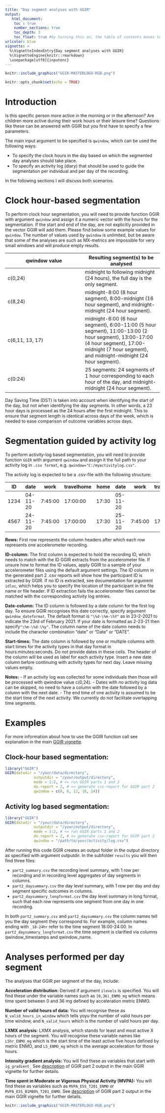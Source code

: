```yaml
---
title: "Day segment analyses with GGIR"
output:
   html_document:
    toc : true
    number_sections: true
    toc_depth: 3
    toc_float: true #by turning this on, the table of contents moves to the left of the page.
urlcolor: blue
vignette: >
  %\VignetteIndexEntry{Day segment analyses with GGIR}
  %\VignetteEngine{knitr::rmarkdown}
  \usepackage[utf8]{inputenc}
---
```



```r
knitr::include_graphics("GGIR-MASTERLOGO-RGB.png")
```

```r
knitr::opts_chunk$set(echo = TRUE)
```

# Introduction

Is this specific person more active in the morning or in the afternoon? Are children more active during their work hours or their leisure time? Questions like these can be answered with GGIR but you first have to specify a few parameters.

The main input argument to be specified is `qwindow`, which can be used the following ways:

- To specify the clock hours in the day based on which the segmented day analyses should take place.
- To specify an activity log (diary) that should be used to guide the segmentation per individual and per day of the recording.

In the following sections I will discuss both scenarios.

# Clock hour-based segmentation

To perform clock hour segmentation, you will need to provide function GGIR with
argument `qwindow` and assign it a numeric vector with the hours for the segmentation.
If the start and end of the day, are not explicitly provided in the 
vector GGIR will add them.  Please find below some example values for `qwindow`.
The number of values used by `qwindow` is unlimited, but be aware that some of the analyses are such as MX-metrics are
impossible for very small windows and will produce empty results.

qwindow value | Resulting segment(s) to be analysed
-------------------| -------------------
c(0,24) | midnight to following midnight (24 hours), the full day is the only segment.
c(8,24) | midnight-8:00 (8 hour segment), 8:00-midnight (16 hour segment), and midnight-midnight (24 hour segment).
c(6,11, 13, 17) | midnight-6:00 (6 hour segment), 6:00-11:00 (5 hour segment), 11:00-13:00 (2 hour segment), 13:00-17:00 (4 hour segment), 17:00-midnight (7 hour segment), and midnight-midnight (24 hour segment).
c(0:24) | 25 segments: 24 segments of 1 hour corresponding to each hour of the day, and midnight-midnight (24 hour segment).    

Day Saving Time (DST) is taken into account when identifying the start of the day, but
not when identifying the day segments. In other words, a 23 hour days is processed as the 24 hours after the first midnight.
This to ensure that segment length is identical across days of the week, which is needed to ease comparison of outcome variables across days.


# Segmentation guided by activity log

To perform activity-log based segmentation, you will need to provide function `GGIR` with
argument `qwindow` and assign it the full path to your activity log in `.csv format`, e.g. `qwindow="C:/myactivitylog.csv"`.

The activity log is expected to be a .csv-file with the following structure:

ID | date | work | travelhome | home | date | work | travelhome | home 
-----| -------- | ------- | --------- | ----- | -------- | ------- | -------- | --------
1234 | 04-11-20 | 7:45:00 |  17:00:00 | 17:30 | 05-11-20 |  |  | 17:30
4567 | 24-11-20 | 7:45:00 |  17:00:00 | 17:30 | 25-11-20 | 7:45:00 |  17:00:00 | 17:30

**Rows:**
First row represents the column headers after which each row represents one accelerometer recording.

**ID-column:**
The first column is expected to hold the recording ID, which needs to match with the ID GGIR extracts from the accelerometer file. If unsure how to format the ID values, apply GGIR to a sample of your accelerometer files using the default argument settings. The ID column in the generated part 2 .csv reports will show how the participant ID is extracted by GGIR. If no ID is extracted, see documentation for argument `idloc`, which helps you to specify the location of the participant in the file name or file header. If ID extraction fails the accelerometer files cannot be matched with the corresponding activity log entries.

**Date-column:**
The ID column is followed by a date column for the first log day. To ensure GGIR recognises this date correctly, specify argument `qwindow_dateformat`. The default format is `"\%d-\%m-\%Y"` as in 23-2-2021 to indicate the 23rd of February 2021. If your date is formatted as 2-23-21 then specify`"\%m-\%d-\%y"`. The column name of the date column needs to include the character combination "date" or "Date" or "DATE".

**Start-times:**
The date column is followed by one or multiple columns with start times for the activity types in that day format in hours:minutes:seconds. Do not provide dates in these cells. The header of the column will be used as label for each activity type. Insert a new date column before continuing with activity types for next day. Leave missing values empty. 

**Notes:**
- If an activity log was collected for some individuals then those will be processed with qwindow value c(0,24).
- Dates with no activity log data can be skipped, no need to have a column with the date followed by a column with the next date.
- The end time of one activity is assumed to be the start time of the next activity. We currently do not facilitate overlapping time segments.


# Examples

For more information about how to use the GGIR function call
see explanation in the main [GGIR vignette](https://CRAN.R-project.org/package=GGIR/vignettes/GGIR.html).

## Clock-hour based segmentation:

```R
library("GGIR")
GGIR(datadir = "/your/data/directory",
             outputdir = "/your/output/directory",
             mode = 1:2, # <= run GGIR parts 1 and 2
             do.report = 2, # <= generate csv-report for GGIR part 2
             qwindow = c(0, 6, 12, 18, 24))
```


## Activity log based segmentation:

```R
library("GGIR")
GGIR(datadir = "/your/data/directory",
             outputdir = "/your/output/directory",
             mode = 1:2, # <= run GGIR parts 1 and 2
             do.report = 2, # <= generate csv-report for GGIR part 2
             qwindow = "/path/to/your/activity/log.csv")
```


After running this code GGIR creates an output folder in the output directory as specified with argument outputdir.
In the subfolder `results` you will then find three files:

- `part2_summary.csv` the recording level summary, with 1 row per recording and in recording level aggregates of day segments in columns. 
- `part2_daysummary.csv` the day level summary, with 1 row per day and day segment specific outcomes in columns.
- `part2_daysummary_longformat.csv` the day level summary in long format, such that each row represents one segment from one day in one recording.

In both `part2_summary.csv` and `part2_daysummary.csv` the column names tell you the day segment they correspond to. For example, column names ending with `_18-24hr` refer to the time segment 18:00-24:00. In `part2_daysummary_longformat.csv` the time segment is clarified via columns qwindow_timestamps and qwindow_name.


# Analyses performed per day segment

The analyses that GGIR per segment of the day, include:

**Acceleration distribution:**
Derived if argument `ilevels` is specified. You will find these under the variable names such as `[0,36)_ENMO_mg` which means time spent between 0 and 36 mg defined by acceleration metric ENMO.

**Number of valid hours of data:**
You will recognise these as `N_valid_hours_in_window` which tells yoyu the number of valid hours per time window, and `N_valid_hours` which is the number of valid hours per day.

**LXMX analysis:**
LXMX analysis, which stands for least and most active X hours of the segment. You will recognise these variable names
like `L5hr_ENMO_mg` which is the start time of the least active five hours defined by metric ENMO, and `L5_ENMO_mg` which is the average acceleration for those hours.

**Intensity gradient analysis:**
You will find these as variables that start with `ig_gradient_` See [description](https://cran.r-project.org/package=GGIR/vignettes/GGIR.html#41_Output_part_2) of GGIR part 2 output in the main GGIR vignette for further details.

**Time spent in Moderate or Vigorous Physical Activity (MVPA):**
You will find these as variables such as `MVPA_E5S_T201_ENMO` or `MVPA_E5S_B1M80%_T201_ENMO`. See [description](https://cran.r-project.org/package=GGIR/vignettes/GGIR.html#41_Output_part_2) of GGIR part 2 output in the main GGIR vignette for further details.


```r
knitr::include_graphics("GGIR-MASTERLOGO-RGB.png")
```

